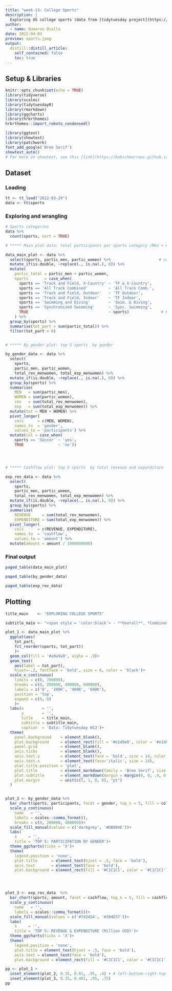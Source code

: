 ```yaml
---
title: "week-13: College Sports"
description: |
  Exploring US college sports (data from [tidytuesday project](https://github.com/rfordatascience/tidytuesday/blob/master/data/2022/2022-03-29/readme.md)
author:
  - name: Oumarou Diallo
date: 2022-04-03
preview: sports.jpeg
output:
  distill::distill_article:
    self_contained: false
    toc: true
---
```


## Setup & Libraries

```r
knitr::opts_chunk$set(echo = TRUE)
library(tidyverse)
library(scales)
library(tidytuesdayR)
library(rmarkdown)
library(ggcharts)
library(hrbrthemes)
hrbrthemes::import_roboto_condensed()

library(ggtext)
library(showtext)
library(patchwork)
font_add_google('Bree Serif')
showtext_auto()
# For more on showtext, see this [link](https://babichmorrowc.github.io/post/2019-10-11-google-fonts/) or this [link](https://cran.r-project.org/web/packages/showtext/vignettes/introduction.html)

```


## Dataset

### Loading
```r
tt <- tt_load("2022-03-29")
data <- tt$sports
```

### Exploring and wrangling 

```r
# Sports categories
data %>% 
  count(sports, sort = TRUE)  
```


```r
# ***** Main plot data: total participants par sports category (Men + Women)

data_main_plot <- data %>% 
  select(sports, partic_men, partic_women) %>%                     # cols of interest
  mutate_if(is.double, ~replace(., is.na(.), 0)) %>% 
  mutate(
    partic_total = partic_men + partic_women,
    sports       = case_when(
      sports == 'Track and Field, X-Country' ~ 'TF & X-Country',
      sports == 'All Track Combined'         ~ 'All Track Comb.',
      sports == 'Track and Field, Outdoor'   ~ 'TF Outdoor',
      sports == 'Track and Field, Indoor'    ~ 'TF Indoor',
      sports == 'Swimming and Diving'        ~ 'Swim. & Diving',
      sports == 'Synchronized Swimming'      ~ 'Sync. Swimming',
      TRUE                                   ~ sports)              # Renaming to shorten categ names before plotting
    ) %>% 
  group_by(sports) %>%
  summarise(tot_part = sum(partic_total)) %>% 
  filter(tot_part > 0)


# ***** By gender plot: top 5 sports  by gender

by_gender_data <- data %>% 
  select(
    sports, 
    partic_men, partic_women, 
    total_rev_menwomen, total_exp_menwomen) %>% 
  mutate_if(is.double, ~replace(., is.na(.), 0)) %>%
  group_by(sports) %>% 
  summarise(
    MEN   = sum(partic_men), 
    WOMEN = sum(partic_women),
    rev   = sum(total_rev_menwomen),
    exp   = sum(total_exp_menwomen)) %>% 
  mutate(tot = MEN + WOMEN) %>% 
  pivot_longer(
    cols      = c(MEN, WOMEN),
    names_to  = 'gender',
    values_to = 'participants') %>% 
  mutate(col = case_when(
    sports == 'Soccer' ~ 'yes', 
    TRUE               ~ 'no'))




# ***** Cashflow plot: top 5 sports  by total revenue and expenditure

exp_rev_data <- data %>% 
  select(
    sports,
    partic_men, partic_women, 
    total_rev_menwomen, total_exp_menwomen) %>% 
  mutate_if(is.double, ~replace(., is.na(.), 0)) %>%
  group_by(sports) %>% 
  summarise(
    REVENUE     = sum(total_rev_menwomen),
    EXPENDITURE = sum(total_exp_menwomen)) %>% 
  pivot_longer(
    cols      = c(REVENUE, EXPENDITURE),
    names_to  = 'cashflow',
    values_to = 'amount') %>% 
  mutate(amount = amount / 1000000000)

```


### Final output

```r
paged_table(data_main_plot)
```


```r
paged_table(by_gender_data)
```


```r
paged_table(exp_rev_data)
```

## Plotting

```r
title_main    <- "EXPLORING COLLEGE SPORTS"

subtitle_main <- "<span style = 'color:black'> - **Overall**, *Combined Track & Field*, *Football*, *Soccer* are the highest level of participation</span><span style = 'color:black'>**(>400,000)**.</span><br><span style = 'color:black'> -  **Soccer**</span><span style = 'color:black'> comes in **top 3** for women and **top 4** for men.</span><br><span style = 'color:black'> - Trends for **Revenues** & **Expenses** are similar accross sports.</span>"

plot_1 <- data_main_plot %>% 
  ggplot(aes(
    tot_part,
    fct_reorder(sports, tot_part))
    )+
  geom_col(fill = '#a9a9a9', alpha = .9)+
  geom_text(
    aes(label = tot_part),  
    hjust=-.2, fontface = 'bold', size = 6, color = 'black')+
  scale_x_continuous(
    limits = c(0, 700000),
    breaks = c(0, 200000, 400000, 600000),
    labels = c('0', '200K', '400K', '600K'),
    position = 'top',
    expand = c(0, 0)
    )+
  labs(x        = '', 
       y        = '',
       title    = title_main,
       subtitle = subtitle_main,
       caption  = 'Data: Tidytuesday W13')+
  theme(
    panel.background    = element_blank(),
    plot.background     = element_rect(fill = '#e1d8e8', color = '#e1d8e8'),
    panel.grid          = element_blank(),
    axis.ticks          = element_blank(),
    axis.text.y         = element_text(face = 'bold', size = 14, color = '#010203'),
    axis.text.x         = element_text(face='italic', size = 14),
    plot.title.position = 'plot',
    plot.title          = element_markdown(family = 'Bree Serif', size = 20, color = '#002a77'),
    plot.subtitle       = element_markdown(margin = margin(0, 0, .4, 0, unit = 'cm'), size = 12),
    plot.margin         = unit(c(5, 1, 0, 0), "pt")
  )


plot_2 <- by_gender_data %>% 
  bar_chart(sports, participants, facet = gender, top_n = 5, fill = col)+
  scale_y_continuous(
    name   = '',
    labels = scales::comma_format(),
    breaks = c(0, 200000, 400000))+
  scale_fill_manual(values = c('darkgrey', '#DB804E'))+
  labs(
    x     = '', 
    title = 'TOP 5: PARTICIPATION BY GENDER')+
  theme_ggcharts(ticks = 'X')+
  theme(
    legend.position = 'none',
    plot.title      = element_text(hjust = .5, face = 'bold'),
    axis.text       = element_text(face = 'bold'),
    plot.background = element_rect(fill = '#C1C1C1', color = '#C1C1C1'))




plot_3 <- exp_rev_data  %>% 
  bar_chart(sports, amount, facet = cashflow, top_n = 5, fill = cashflow)+
  scale_y_continuous(
    name   = '',
    labels = scales::comma_format())+
  scale_fill_manual(values = c('#7d2454', '#304E57'))+
  labs(
    x     = '', 
    title = 'TOP 5: REVENUE & EXPENDITURE (Million USD)')+
  theme_ggcharts(ticks = 'X')+
  theme(
    legend.position = 'none',
    plot.title = element_text(hjust = .5, face = 'bold'),
    axis.text = element_text(face = 'bold'),
    plot.background = element_rect(fill = '#C1C1C1', color = '#C1C1C1'))

```


```r
pp <- plot_1 + 
  inset_element(plot_2, 0.35, 0.01, .95, .4) + # left-bottom-right-top
  inset_element(plot_3, 0.35, 0.401, .95, .75) 
pp
```

